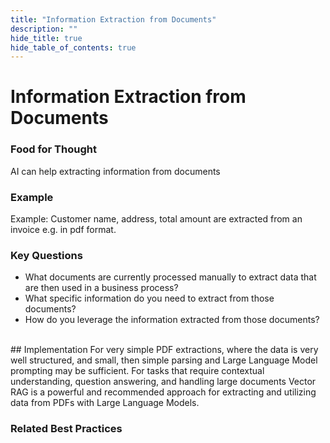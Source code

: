 ```yaml
---
title: "Information Extraction from Documents"
description: ""
hide_title: true
hide_table_of_contents: true
---
```



<PageViewTracker />

<div className="hero-header">
  <h1>Information Extraction from Documents</h1>
</div>

### Food for Thought

AI can help extracting information from documents

### Example

Example: Customer name, address, total amount are extracted from an invoice e.g. in pdf format.

### Key Questions

- What documents are currently processed manually to extract data that are then used in a business process?
- What specific information do you need to extract from those documents?
- How do you leverage the information extracted from those documents?

<br />

<div className="section-with-background blue">
  ## Implementation
  For very simple PDF extractions, where the data is very well structured, and small, then simple parsing and Large Language Model prompting may be sufficient. For tasks that require contextual understanding, question answering, and handling large documents Vector RAG is a powerful and recommended approach for extracting and utilizing data from PDFs with Large Language Models.

### Related Best Practices

<ul className="button-grid">
  <IconLinkButton href="/docs/technical-view/ai-services/sap-document-ai" text="Document AI" />
  <IconLinkButton href="/docs/technical-view/generative-ai/plain/" text="Plain (Foundational Model Access)" />
</ul>

</div>
